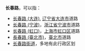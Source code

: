 '''长春路'''，可以指：
* [[长春路_(大连)|长春路 (大连)]], [[辽宁省|辽宁省]][[大连市|大连市]]道路
* [[长春路_(宁波)|长春路 (宁波)]]，[[浙江省|浙江省]][[宁波市|宁波市]]道路
* [[长春路_(虹口)|长春路 (虹口)]]，[[上海市|上海市]][[虹口区|虹口区]]道路
* [[長春路_(臺北市)|長春路 (臺北市)]]，[[臺北市|臺北市]]道路
* [[长春路街道|长春路街道]]，多地有此行政区划

{{disambig|cat=三字地名消歧义}}